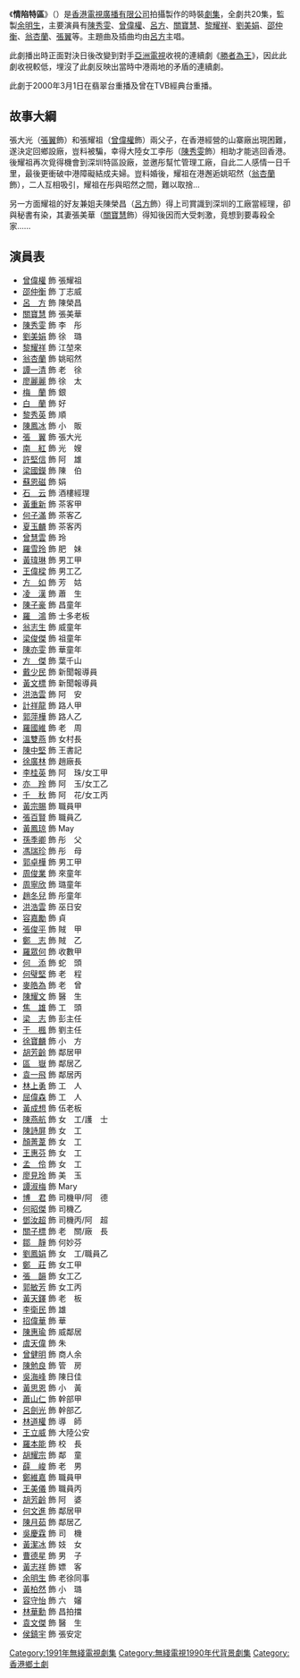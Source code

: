 {{NoteTA
|1=石云;
|2=zh-hans:黄凤琼;zh-hk:黃鳳琼;zh-tw:黃鳳琼;
|3=zh-hans:于枫;zh-hk:于楓;zh-tw:于楓;
|4=邵麗琼
}}
{{無綫劇集
| 中文劇名=情陷特區
| 英文劇名={{lang|en|Land of Glory}}
| 圖像=
| 製作年份=1991年
| 海外推出日期=
| 海外推出國家=
| 翡翠台首播日期=1991年9月2日-27日
| 翡翠台首播時間=逢星期一至五19:25-20:25
| 監製=-{[[余明生|余明生]]}-
| 編導=[[蕭鍵鏗|蕭鍵鏗]]、[[劉國豪|劉國豪]]、[[高先明|高先明]]、[[李敬華|李敬華]]
| 製作統籌=[[劉順安|劉順安]]
| 助理編導=[[姚天堂|姚天堂]]、李光榮、[[梁天恩|梁天恩]]、[[許瑞平|許瑞平]]
| 編審=[[陳方|陳　方]]
| 編劇=[[譚安健|譚安健]]、[[盧漢華|盧漢華]]、[[李瑞萍|李瑞萍]]、[[陳方|陳　方]]、<br>[[邵麗瓊|邵麗瓊]]
| 集數=20
| 劇種=
| 外景= 
| 製作公司=[[香港|香港]][[電視廣播有限公司|電視廣播有限公司]]
| 主演={{nowrap|[[陳秀雯|陳秀雯]]、[[曾偉權|曾偉權]]、[[呂方|呂　方]]、[[關寶慧|關寶慧]]、<br/>[[黎耀祥|黎耀祥]]、[[劉美娟|劉美娟]]、[[邵仲衡|邵仲衡]]、[[翁杏蘭|翁杏蘭]]、<br/>[[張翼_(香港演員)|張　翼]]}}
| 主題曲=地久天長
| 作曲=[[服部克久|服部克久]]
| 填詞=[[潘源良|潘源良]]
| 主唱=[[呂方|呂　方]]
| 插曲=一粒種子
| 作曲3=[[童安格|童安格]]
| 填詞3=[[潘源良|潘源良]]
| 主唱3=[[呂方|呂　方]]
}}
《'''情陷特區'''》（{{lang-en|'''Land of Glory'''}}）是[[香港|香港]][[電視廣播有限公司|電視廣播有限公司]]拍攝製作的時裝[[劇集|劇集]]，全劇共20集，監製[[余明生|余明生]]，主要演員有[[陳秀雯|陳秀雯]]、[[曾偉權|曾偉權]]、[[呂方|呂方]]、[[關寶慧|關寶慧]]、[[黎耀祥|黎耀祥]]、[[劉美娟|劉美娟]]、[[邵仲衡|邵仲衡]]、[[翁杏蘭|翁杏蘭]]、[[張翼_(香港演員)|張翼]]等。主題曲及插曲均由[[呂方|呂方]]主唱。

此劇播出時正面對決日後改變到對手[[亞洲電視|亞洲電視]]收視的連續劇《[[勝者為王|勝者為王]]》，因此此劇收視較低，埋沒了此劇反映出當時中港兩地的矛盾的連續劇。

此劇于2000年3月1日在翡翠台重播及曾在TVB經典台重播。

==故事大綱==
張大光（[[張翼_(香港演員)|張翼]]飾）和張耀祖（[[曾偉權|曾偉權]]飾）兩父子，在香港經營的山寨廠出現困難，遂決定回鄉設廠，豈料被騙，幸得大陸女工李彤（[[陳秀雯|陳秀雯]]飾）相助才能逃回香港。後耀祖再次覓得機會到深圳特區設廠，並邀彤幫忙管理工廠，自此二人感情一日千里，最後更衝破中港障礙結成夫婦。豈料婚後，耀祖在港邂逅姚昭然（[[翁杏蘭|翁杏蘭]]飾），二人互相吸引，耀祖在彤與昭然之間，難以取捨…

另一方面耀祖的好友兼姐夫陳榮昌（[[呂方|呂方]]飾）得上司賞識到深圳的工廠當經理，卻與秘書有染，其妻張美華（[[關寶慧|關寶慧]]飾）得知後因而大受刺激，竟想到要毒殺全家……

==演員表==
*[[曾偉權|曾偉權]] 飾 張耀祖
*[[邵仲衡|邵仲衡]] 飾 丁志威
*[[呂方|呂　方]] 飾 陳榮昌
*[[關寶慧|關寶慧]] 飾 張美華
*[[陳秀雯|陳秀雯]] 飾 李　彤
*[[劉美娟|劉美娟]] 飾 徐　璐
*[[黎耀祥|黎耀祥]] 飾 江堃來
*[[翁杏蘭|翁杏蘭]] 飾 姚昭然
*[[譚一清|譚一清]] 飾 老　徐
*[[廖麗麗|廖麗麗]] 飾 徐　太
*[[梅蘭|梅　蘭]] 飾 銀
*[[白蘭|白　蘭]] 飾 好
*[[黎秀英|黎秀英]] 飾 順
*[[陳鳳冰|陳鳳冰]] 飾 小　販
*[[張翼_(香港演員)|張　翼]] 飾 張大光
*[[南紅|南　紅]] 飾 光　嫂
*[[許堅信|許堅信]] 飾 阿　雄
*[[梁國鑅|梁國鑅]] 飾 陳　伯
*[[蘇恩磁|蘇恩磁]] 飾 娟
*[[石云|石　云]] 飾 酒樓經理
*[[黃重新|黃重新]] 飾 茶客甲
*[[何子滿|何子滿]] 飾 茶客乙
*[[夏玉麟|夏玉麟]] 飾 茶客丙
*[[曾慧雲|曾慧雲]] 飾 玲
*[[羅雪玲|羅雪玲]] 飾 肥　妹
*[[黃瑋琳|黃瑋琳]] 飾 男工甲
*[[王偉樑|王偉樑]] 飾 男工乙
*[[方如|方　如]] 飾 芳　姑
*[[凌漢|凌　漢]] 飾 蕭　生
*[[陳子豪|陳子豪]] 飾 昌童年
*[[羅鴻|羅　鴻]] 飾 士多老板
*[[翁志生|翁志生]] 飾 威童年
*[[梁俊傑|梁俊傑]] 飾 祖童年
*[[陳亦雯|陳亦雯]] 飾 華童年
*[[方傑_(演員)|方　傑]] 飾 葉千山
*[[戴少民|戴少民]] 飾 新聞報導員
*[[黃文標|黃文標]] 飾 新聞報導員
*[[洪浩雲|洪浩雲]] 飾 阿　安
*[[計祥龍|計祥龍]] 飾 路人甲
*[[郭萍樺|郭萍樺]] 飾 路人乙
*[[羅國維|羅國維]] 飾 老　周
*[[溫雙燕|溫雙燕]] 飾 女村長
*[[陳中堅|陳中堅]] 飾 王書記
*[[徐廣林|徐廣林]] 飾 趙廠長
*[[李桂英|李桂英]] 飾 阿　珠/女工甲
*[[亦羚|亦　羚]] 飾 阿　玉/女工乙
*[[千秋_(演員)|千　秋]] 飾 阿　花/女工丙
*[[黃宗賜|黃宗賜]] 飾 職員甲
*[[張百賢|張百賢]] 飾 職員乙
*[[黃鳳琼|黃鳳琼]] 飾 May
*[[孫季卿|孫季卿]] 飾 彤　父
*[[馮瑞珍|馮瑞珍]] 飾 彤　母
*[[郭卓樺|郭卓樺]] 飾 男工甲
*[[周俊業|周俊業]] 飾 來童年
*[[周寧欣|周寧欣]] 飾 璐童年
*[[趙冬兒|趙冬兒]] 飾 彤童年
*[[洪浩雲|洪浩雲]] 飾 巫日安
*[[容嘉勵|容嘉勵]] 飾 貞
*[[張俊平|張俊平]] 飾 賊　甲
*[[鄭志_(演員)|鄭　志]] 飾 賊　乙
*[[羅眾何|羅眾何]] 飾 收數甲
*[[何添_(演員)|何　添]] 飾 蛇　頭
*[[何璧堅|何璧堅]] 飾 老　程
*[[麥皓為|麥皓為]] 飾 老　曾
*[[陳耀文|陳耀文]] 飾 醫　生
*[[焦雄|焦　雄]] 飾 工　頭
*[[梁志|梁　志]] 飾 彭主任
*[[于楓|于　楓]] 飾 劉主任 
*[[徐寶麟|徐寶麟]] 飾 小　方
*[[胡芳齡|胡芳齡]] 飾 鄰居甲
*[[區嶽|區　嶽]] 飾 鄰居乙
*[[袁一飛|袁一飛]] 飾 鄰居丙
*[[林上勇|林上勇]] 飾 工　人
*[[屈偉森|屈偉森]] 飾 工　人
*[[黃成想|黃成想]] 飾 伍老板
*[[陳燕航|陳燕航]] 飾 女　工/護　士
*[[陳詩屏|陳詩屏]] 飾 女　工
*[[顏菁葦|顏菁葦]] 飾 女　工
*[[王惠芬|王惠芬]] 飾 女　工
*[[孟伶|孟　伶]] 飾 女　工
*[[廖見玲|廖見玲]] 飾 美　玉
*[[譚淑梅|譚淑梅]] 飾 Mary
*[[博君|博　君]] 飾 司機甲/阿　德
*[[何昭傑|何昭傑]] 飾 司機乙
*[[鄧汝超|鄧汝超]] 飾 司機丙/阿　超
*[[關子標|關子標]] 飾 老　關/廠　長
*[[鄒靜|鄒　靜]] 飾 何妙芬
*[[劉鳳娟|劉鳳娟]] 飾 女　工/職員乙
*[[鄭莊|鄭　莊]] 飾 女工甲
*[[張韻|張　韻]] 飾 女工乙
*[[郭敏芳|郭敏芳]] 飾 女工丙
*[[黃天鐸|黃天鐸]] 飾 老　板
*[[李衛民|李衛民]] 飾 雄
*[[招偉華|招偉華]] 飾 華
*[[陳惠瑜|陳惠瑜]] 飾 威鄰居
*[[虞天偉|虞天偉]] 飾 朱
*[[曾健明|曾健明]] 飾 商人余
*[[陳勉良|陳勉良]] 飾 管　房
*[[吳海峰|吳海峰]] 飾 陳日佳
*[[黃思恩|黃思恩]] 飾 小　黃
*[[蕭山仁|蕭山仁]] 飾 幹部甲
*[[呂劍光|呂劍光]] 飾 幹部乙
*[[林道權|林道權]] 飾 導　師
*[[王立威|王立威]] 飾 大陸公安
*[[羅本能|羅本能]] 飾 校　長
*[[胡耀宗|胡耀宗]] 飾 鄰　童
*[[薛峻|薛　峻]] 飾 老　男
*[[鄭維嘉|鄭維嘉]] 飾 職員甲
*[[王美儀|王美儀]] 飾 職員丙
*[[胡芳齡|胡芳齡]] 飾 阿　婆
*[[何文進|何文進]] 飾 鄰居甲
*[[陳月茹|陳月茹]] 飾 鄰居乙
*[[吳慶霖|吳慶霖]] 飾 司　機
*[[黃潔冰|黃潔冰]] 飾 妓　女
*[[曹德星|曹德星]] 飾 男　子
*[[黃志祥|黃志祥]] 飾 嫖　客
*[[余明生|余明生]] 飾 老徐同事
*[[黃柏然|黃柏然]] 飾 小　璐
*[[容守怡|容守怡]] 飾 六　嬸
*[[林華勳|林華勳]] 飾 昌拍擋
*[[袁文傑|袁文傑]] 飾 醫　生
*[[侯鎮宇|侯鎮宇]] 飾 張安定

[[Category:1991年無綫電視劇集|Category:1991年無綫電視劇集]]
[[Category:無綫電視1990年代背景劇集|Category:無綫電視1990年代背景劇集]]
[[Category:香港鄉土劇|Category:香港鄉土劇]]